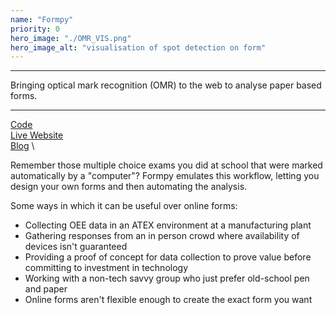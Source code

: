 ```yaml
---
name: "Formpy"
priority: 0
hero_image: "./OMR_VIS.png"
hero_image_alt: "visualisation of spot detection on form"
---
```


---

Bringing optical mark recognition (OMR) to the web to analyse paper based forms.

---

[Code](https://github.com/ismailmo1/formpy-app) \
[Live Website](https://formpy.ismailmo.com) \
[Blog](https://blog.ismailmo.com/formpy) \

Remember those multiple choice exams you did at school that were marked automatically by a "computer"?
Formpy emulates this workflow, letting you design your own forms and then automating the analysis.

Some ways in which it can be useful over online forms:

- Collecting OEE data in an ATEX environment at a manufacturing plant
- Gathering responses from an in person crowd where availability of devices isn't guaranteed
- Providing a proof of concept for data collection to prove value before committing to investment in technology
- Working with a non-tech savvy group who just prefer old-school pen and paper
- Online forms aren't flexible enough to create the exact form you want

